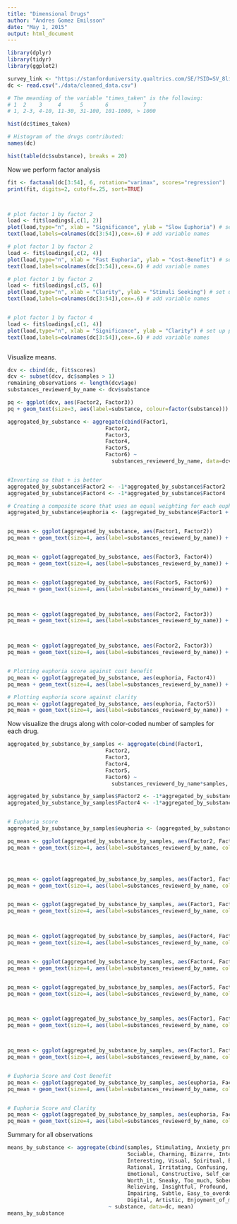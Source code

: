 ```yaml
---
title: "Dimensional Drugs"
author: "Andres Gomez Emilsson"
date: "May 1, 2015"
output: html_document
---
```



```r

library(dplyr)
library(tidyr)
library(ggplot2)

survey_link <- "https://stanforduniversity.qualtrics.com/SE/?SID=SV_8livWpsgfeknTAV"
dc <- read.csv("./data/cleaned_data.csv")

# The meanding of the variable "times_taken" is the following:
# 1  2    3     4      5       6           7
# 1, 2-3, 4-10, 11-30, 31-100, 101-1000, > 1000

hist(dc$times_taken)

```


```r
# Histogram of the drugs contributed:
names(dc)

hist(table(dc$substance), breaks = 20)

```




Now we perform factor analysis

```r

fit <- factanal(dc[3:54], 6, rotation="varimax", scores="regression")
print(fit, digits=2, cutoff=.25, sort=TRUE)



# plot factor 1 by factor 2 
load <- fit$loadings[,c(1, 2)]
plot(load,type="n", xlab = "Significance", ylab = "Slow Euphoria") # set up plot 
text(load,labels=colnames(dc[3:54]),cex=.6) # add variable names

# plot factor 1 by factor 2 
load <- fit$loadings[,c(2, 4)]
plot(load,type="n", xlab = "Fast Euphoria", ylab = "Cost-Benefit") # set up plot 
text(load,labels=colnames(dc[3:54]),cex=.6) # add variable names

# plot factor 1 by factor 2 
load <- fit$loadings[,c(5, 6)]
plot(load,type="n", xlab = "Clarity", ylab = "Stimuli Seeking") # set up plot 
text(load,labels=colnames(dc[3:54]),cex=.6) # add variable names


# plot factor 1 by factor 4
load <- fit$loadings[,c(1, 4)]
plot(load,type="n", xlab = "Significance", ylab = "Clarity") # set up plot 
text(load,labels=colnames(dc[3:54]),cex=.6) # add variable names



```


Visualize means.

```r
dcv <- cbind(dc, fit$scores)
dcv <- subset(dcv, dc$samples > 1)
remaining_observations <- length(dcv$age)
substances_reviewerd_by_name <- dcv$substance

pq <- ggplot(dcv, aes(Factor2, Factor3))
pq + geom_text(size=3, aes(label=substance, colour=factor(substance)))

aggregated_by_substance <- aggregate(cbind(Factor1,
                               Factor2,
                               Factor3,
                               Factor4,
                               Factor5,
                               Factor6) ~ 
                                 substances_reviewerd_by_name, data=dcv, mean)


#Inverting so that + is better
aggregated_by_substance$Factor2 <- -1*aggregated_by_substance$Factor2
aggregated_by_substance$Factor4 <- -1*aggregated_by_substance$Factor4

# Creating a composite score that uses an equal weighting for each euphoria factor
aggregated_by_substance$euphoria <- (aggregated_by_substance$Factor1 + aggregated_by_substance$Factor2 + aggregated_by_substance$Factor3) / 3


pq_mean <- ggplot(aggregated_by_substance, aes(Factor1, Factor2)) 
pq_mean + geom_text(size=4, aes(label=substances_reviewerd_by_name)) + xlab("Significance") + ylab("Slow Euphoria")


pq_mean <- ggplot(aggregated_by_substance, aes(Factor3, Factor4)) 
pq_mean + geom_text(size=4, aes(label=substances_reviewerd_by_name)) + xlab("Fast Euphoria") + ylab("Cost-Benefit")


pq_mean <- ggplot(aggregated_by_substance, aes(Factor5, Factor6)) 
pq_mean + geom_text(size=4, aes(label=substances_reviewerd_by_name)) + xlab("Clarity") + ylab("Stimuli Seeking")



pq_mean <- ggplot(aggregated_by_substance, aes(Factor2, Factor3)) 
pq_mean + geom_text(size=4, aes(label=substances_reviewerd_by_name)) + xlab("Slow Euphoria") + ylab("Fast Euphoria")



pq_mean <- ggplot(aggregated_by_substance, aes(Factor2, Factor3)) 
pq_mean + geom_text(size=4, aes(label=substances_reviewerd_by_name)) + xlab("Slow Euphoria") + ylab("Fast Euphoria")


# Plotting euphoria score against cost benefit
pq_mean <- ggplot(aggregated_by_substance, aes(euphoria, Factor4))
pq_mean + geom_text(size=4, aes(label=substances_reviewerd_by_name)) + xlab("Euphoria score") + ylab("Cost Benefit")

# Plotting euphoria score against clarity
pq_mean <- ggplot(aggregated_by_substance, aes(euphoria, Factor5))
pq_mean + geom_text(size=4, aes(label=substances_reviewerd_by_name)) + xlab("Euphoria score") + ylab("Clarity")


```



Now visualize the drugs along with color-coded number of samples for each drug.

```r
aggregated_by_substance_by_samples <- aggregate(cbind(Factor1,
                               Factor2,
                               Factor3,
                               Factor4,
                               Factor5,
                               Factor6) ~ 
                                 substances_reviewerd_by_name*samples, data=dcv, mean)

aggregated_by_substance_by_samples$Factor2 <- -1*aggregated_by_substance_by_samples$Factor2
aggregated_by_substance_by_samples$Factor4 <- -1*aggregated_by_substance_by_samples$Factor4


# Euphoria score
aggregated_by_substance_by_samples$euphoria <- (aggregated_by_substance_by_samples$Factor1 + aggregated_by_substance_by_samples$Factor2 + aggregated_by_substance_by_samples$Factor3) / 3

pq_mean <- ggplot(aggregated_by_substance_by_samples, aes(Factor2, Factor3)) 
pq_mean + geom_text(size=4, aes(label=substances_reviewerd_by_name, colour=samples^.5)) + scale_colour_gradientn(colours=rainbow(4)) + xlab("Slow Euphoria") + ylab("Fast Euphoria")




pq_mean <- ggplot(aggregated_by_substance_by_samples, aes(Factor1, Factor3)) 
pq_mean + geom_text(size=4, aes(label=substances_reviewerd_by_name, colour=samples^.5)) + scale_colour_gradientn(colours=rainbow(4)) + xlab("Spiritual Euphoria") + ylab("Fast Euphoria")


pq_mean <- ggplot(aggregated_by_substance_by_samples, aes(Factor1, Factor2)) 
pq_mean + geom_text(size=4, aes(label=substances_reviewerd_by_name, colour=samples^.5)) + scale_colour_gradientn(colours=rainbow(4)) + xlab("Spiritual Euphoria") + ylab("Slow Euphoria")



pq_mean <- ggplot(aggregated_by_substance_by_samples, aes(Factor4, Factor5)) 
pq_mean + geom_text(size=4, aes(label=substances_reviewerd_by_name, colour=samples^.5)) + scale_colour_gradientn(colours=rainbow(4)) + xlab("Cost-Benefit") + ylab("Clarity")


pq_mean <- ggplot(aggregated_by_substance_by_samples, aes(Factor4, Factor6)) 
pq_mean + geom_text(size=4, aes(label=substances_reviewerd_by_name, colour=samples^.5)) + scale_colour_gradientn(colours=rainbow(4)) + xlab("Cost-Benefit") + ylab("Stimulus Seeking")


pq_mean <- ggplot(aggregated_by_substance_by_samples, aes(Factor5, Factor6)) 
pq_mean + geom_text(size=4, aes(label=substances_reviewerd_by_name, colour=samples^.5)) + scale_colour_gradientn(colours=rainbow(4)) + xlab("Clarity") + ylab("Stimulus Seeking")



pq_mean <- ggplot(aggregated_by_substance_by_samples, aes(Factor1, Factor5)) 
pq_mean + geom_text(size=4, aes(label=substances_reviewerd_by_name, colour=samples^.5)) + scale_colour_gradientn(colours=rainbow(4)) + xlab("Spiritual Euphoria") + ylab("Clarity")



pq_mean <- ggplot(aggregated_by_substance_by_samples, aes(Factor1, Factor5)) 
pq_mean + geom_text(size=4, aes(label=substances_reviewerd_by_name, colour=samples^.5)) + scale_colour_gradientn(colours=rainbow(4)) + xlab("Spiritual Euphoria") + ylab("Clarity")


# Euphoria Score and Cost Benefit
pq_mean <- ggplot(aggregated_by_substance_by_samples, aes(euphoria, Factor4)) 
pq_mean + geom_text(size=4, aes(label=substances_reviewerd_by_name, colour=samples^.5)) + scale_colour_gradientn(colours=rainbow(4)) + xlab("Euphoria Score") + ylab("Cost Benefit")


# Euphoria Score and Clarity
pq_mean <- ggplot(aggregated_by_substance_by_samples, aes(euphoria, Factor5)) 
pq_mean + geom_text(size=4, aes(label=substances_reviewerd_by_name, colour=samples^.5)) + scale_colour_gradientn(colours=rainbow(4)) + xlab("Euphoria Score") + ylab("Clarity")
```




Summary for all observations
```r
means_by_substance <- aggregate(cbind(samples, Stimulating, Anxiety_producing, Calming, Love, Blissful, Energetic,
                                      Sociable, Charming, Bizarre, Intense, Difficult, Funny,
                                      Interesting, Visual, Spiritual, Enhanced_body_feeling, Bodily_discomfort, Enhanced_imagination,
                                      Rational, Irritating, Confusing, Fast_paced, Trivial, Long_lasting, 
                                      Emotional, Constructive, Self_centered, Dangerous, Erotic,
                                      Worth_it, Sneaky, Too_much, Sobering, Spaced_out, Colorful,
                                      Relieving, Insightful, Profound, Mystical, Incredible, Life_changing, 
                                      Impairing, Subtle, Easy_to_overdoo, Hard_to_resist, Intellectual, Enhances_aesthetics,
                                      Digital, Artistic, Enjoyment_of_music, Delight_in_food)
                                ~ substance, data=dc, mean)
means_by_substance
```
